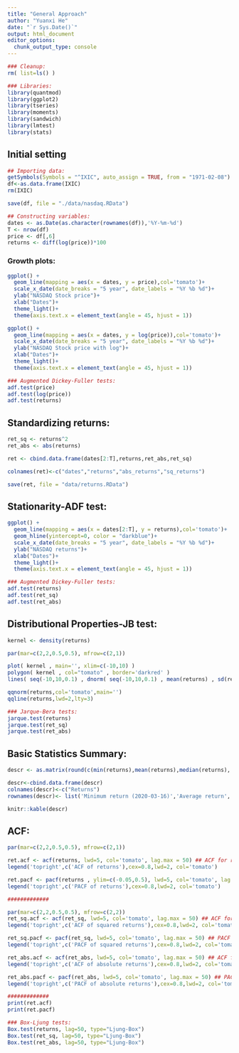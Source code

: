 ```yaml
---
title: "General Approach"
author: "Yuanxi He"
date: "`r Sys.Date()`"
output: html_document
editor_options: 
  chunk_output_type: console
---
```


```r
### Cleanup:
rm( list=ls() )

### Libraries:
library(quantmod)
library(ggplot2)
library(tseries)
library(moments)
library(sandwich)
library(lmtest)
library(stats)
```

## Initial setting
```r
## Importing data:
getSymbols(Symbols = "^IXIC", auto_assign = TRUE, from = "1971-02-08")
df<-as.data.frame(IXIC)
rm(IXIC)

save(df, file = "./data/nasdaq.RData")

## Constructing variables:
dates <- as.Date(as.character(rownames(df)),'%Y-%m-%d')
T <- nrow(df)
price <- df[,6]
returns <- diff(log(price))*100
```

### Growth plots:
```r
ggplot() +
  geom_line(mapping = aes(x = dates, y = price),col='tomato')+
  scale_x_date(date_breaks = "5 year", date_labels = "%Y %b %d")+
  ylab("NASDAQ Stock price")+
  xlab("Dates")+
  theme_light()+
  theme(axis.text.x = element_text(angle = 45, hjust = 1))

ggplot() +
  geom_line(mapping = aes(x = dates, y = log(price)),col='tomato')+
  scale_x_date(date_breaks = "5 year", date_labels = "%Y %b %d")+
  ylab("NASDAQ Stock price with log")+
  xlab("Dates")+
  theme_light()+
  theme(axis.text.x = element_text(angle = 45, hjust = 1))

### Augmented Dickey-Fuller tests:
adf.test(price)
adf.test(log(price))
adf.test(returns)
```

## Standardizing returns:
```r
ret_sq <- returns^2
ret_abs <- abs(returns)

ret <- cbind.data.frame(dates[2:T],returns,ret_abs,ret_sq)

colnames(ret)<-c("dates","returns","abs_returns","sq_returns")

save(ret, file = "data/returns.RData")
```

## Stationarity-ADF test:
```r
ggplot() +
  geom_line(mapping = aes(x = dates[2:T], y = returns),col='tomato')+
  geom_hline(yintercept=0, color = "darkblue")+
  scale_x_date(date_breaks = "5 year", date_labels = "%Y %b %d")+
  ylab("NASDAQ returns")+
  xlab("Dates")+
  theme_light()+
  theme(axis.text.x = element_text(angle = 45, hjust = 1))

### Augmented Dickey-Fuller tests:
adf.test(returns)
adf.test(ret_sq)
adf.test(ret_abs)
```

## Distributional Properties-JB test:
```r
kernel <- density(returns)

par(mar=c(2,2,0.5,0.5), mfrow=c(2,1))

plot( kernel , main='', xlim=c(-10,10) )
polygon( kernel , col="tomato" , border='darkred' )
lines( seq(-10,10,0.1) , dnorm( seq(-10,10,0.1) , mean(returns) , sd(returns) ) , col='darkblue' ,lwd=4)

qqnorm(returns,col='tomato',main='')
qqline(returns,lwd=2,lty=3)

### Jarque-Bera tests:
jarque.test(returns)
jarque.test(ret_sq)
jarque.test(ret_abs)
```

## Basic Statistics Summary:
```r
descr <- as.matrix(round(c(min(returns),mean(returns),median(returns), max(returns),sd(returns), sqrt(252)*sd(returns), skewness(returns), kurtosis(returns)),3))

descr<-cbind.data.frame(descr)
colnames(descr)<-c("Returns")
rownames(descr)<- list('Minimum return (2020-03-16)','Average return','Median Return','Maximum return (2001-01-03)','Daily volatility','Annualized volatility','Skewness','Kurtosis')

knitr::kable(descr)
```

## ACF:
```r
par(mar=c(2,2,0.5,0.5), mfrow=c(2,1))

ret.acf <- acf(returns, lwd=5, col='tomato', lag.max = 50) ## ACF for returns
legend('topright',c('ACF of returns'),cex=0.8,lwd=2, col='tomato')

ret.pacf <- pacf(returns , ylim=c(-0.05,0.5), lwd=5, col='tomato', lag.max = 50) ## PACF for returns
legend('topright',c('PACF of returns'),cex=0.8,lwd=2, col='tomato')

#############

par(mar=c(2,2,0.5,0.5), mfrow=c(2,2))
ret_sq.acf <- acf(ret_sq, lwd=5, col='tomato', lag.max = 50) ## ACF for squared returns
legend('topright',c('ACF of squared returns'),cex=0.8,lwd=2, col='tomato')

ret_sq.pacf <- pacf(ret_sq, lwd=5, col='tomato', lag.max = 50) ## PACF for squared returns
legend('topright',c('PACF of squared returns'),cex=0.8,lwd=2, col='tomato')

ret_abs.acf <- acf(ret_abs, lwd=5, col='tomato', lag.max = 50) ## ACF for absolute returns
legend('topright',c('ACF of absolute returns'),cex=0.8,lwd=2, col='tomato')

ret_abs.pacf <- pacf(ret_abs, lwd=5, col='tomato', lag.max = 50) ## PACF for absolute returns
legend('topright',c('PACF of absolute returns'),cex=0.8,lwd=2, col='tomato')

#############
print(ret.acf)
print(ret.pacf)

### Box-Ljung tests:
Box.test(returns, lag=50, type="Ljung-Box")
Box.test(ret_sq, lag=50, type="Ljung-Box")
Box.test(ret_abs, lag=50, type="Ljung-Box")
```

